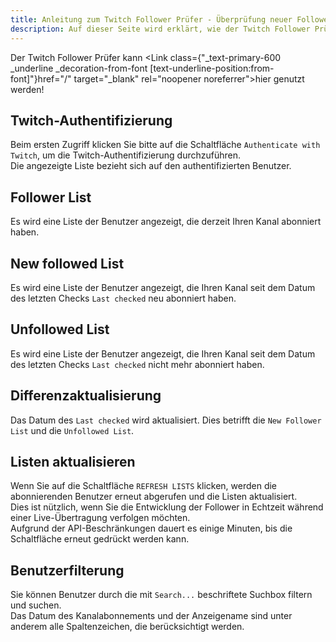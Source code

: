 ```yaml
---
title: Anleitung zum Twitch Follower Prüfer - Überprüfung neuer Follower und Entfolgungen
description: Auf dieser Seite wird erklärt, wie der Twitch Follower Prüfer verwendet wird.
---
```



Der Twitch Follower Prüfer kann <Link class={"\_text-primary-600 \_underline \_decoration-from-font [text-underline-position:from-font]"}href="/" target="\_blank" rel="noopener noreferrer">hier</Link> genutzt werden!

## Twitch-Authentifizierung

Beim ersten Zugriff klicken Sie bitte auf die Schaltfläche `Authenticate with Twitch`, um die Twitch-Authentifizierung durchzuführen.  
Die angezeigte Liste bezieht sich auf den authentifizierten Benutzer.

## Follower List

Es wird eine Liste der Benutzer angezeigt, die derzeit Ihren Kanal abonniert haben.

## New followed List

Es wird eine Liste der Benutzer angezeigt, die Ihren Kanal seit dem Datum des letzten Checks `Last checked` neu abonniert haben.

## Unfollowed List

Es wird eine Liste der Benutzer angezeigt, die Ihren Kanal seit dem Datum des letzten Checks `Last checked` nicht mehr abonniert haben.

## Differenzaktualisierung

Das Datum des `Last checked` wird aktualisiert. Dies betrifft die `New Follower List` und die `Unfollowed List`.

## Listen aktualisieren

Wenn Sie auf die Schaltfläche `REFRESH LISTS` klicken, werden die abonnierenden Benutzer erneut abgerufen und die Listen aktualisiert.  
Dies ist nützlich, wenn Sie die Entwicklung der Follower in Echtzeit während einer Live-Übertragung verfolgen möchten.  
Aufgrund der API-Beschränkungen dauert es einige Minuten, bis die Schaltfläche erneut gedrückt werden kann.

## Benutzerfilterung

Sie können Benutzer durch die mit `Search...` beschriftete Suchbox filtern und suchen.  
Das Datum des Kanalabonnements und der Anzeigename sind unter anderem alle Spaltenzeichen, die berücksichtigt werden.
